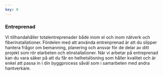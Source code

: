 ```yaml
---
key: 0
---
```



<ContractIcon />

### Entreprenad

Vi tillhandahåller totalentreprenader både inom el och inom nätverk och fiberinstallationer. Fördelen med att använda entrenprenad är att du slipper hantera frågor om bemanning, planering och ansvar för de delar av ditt projekt som rör elarbeten och elinstallationer. När vi arbetar på entreprenad kan du vara säker på att du får en helhetslösning som håller kvalitet och är enkel att passa in i din byggprocess såväl som i samarbeten med andra hantverkare. 